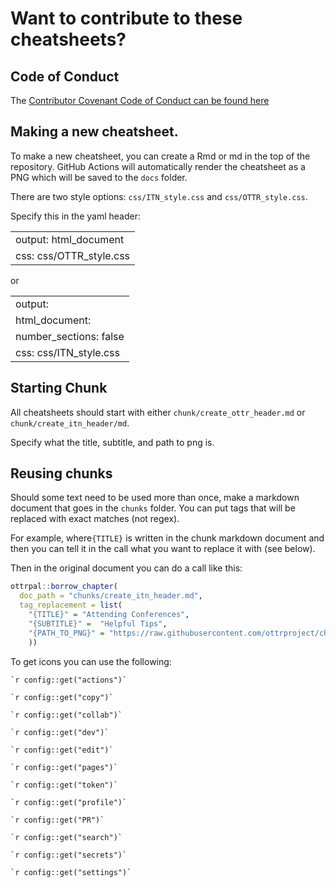 # Want to contribute to these cheatsheets?

## Code of Conduct

The [Contributor Covenant Code of Conduct can be found here](https://github.com/ottrproject/OTTR_Template/blob/main/code_of_conduct.md)

## Making a new cheatsheet.

To make a new cheatsheet, you can create a Rmd or md in the top of the repository. GitHub Actions will automatically render the cheatsheet as a PNG which will be saved to the `docs` folder.

There are two style options: `css/ITN_style.css` and `css/OTTR_style.css`.

Specify this in the yaml header: 

---
output: html_document
css: css/OTTR_style.css
---

or

---
output:
  html_document:
    number_sections: false
css: css/ITN_style.css
---

## Starting Chunk

All cheatsheets should start with either `chunk/create_ottr_header.md` or `chunk/create_itn_header/md`.

Specify what the title, subtitle, and path to png is. 

## Reusing chunks

Should some text need to be used more than once, make a markdown document that goes in the `chunks` folder. 
You can put tags that will be replaced with exact matches (not regex). 

For example, where`{TITLE}` is written in the chunk markdown document and then you can tell it in the call what you want to replace it with (see below).

Then in the original document you can do a call like this:

```r
ottrpal::borrow_chapter(
  doc_path = "chunks/create_itn_header.md",
  tag_replacement = list(
    "{TITLE}" = "Attending Conferences", 
    "{SUBTITLE}" =  "Helpful Tips",
    "{PATH_TO_PNG}" = "https://raw.githubusercontent.com/ottrproject/cheatsheets/refs/heads/main/pngs/attending_conferences.png"
    ))
```


To get icons you can use the following:

```
`r config::get("actions")`

`r config::get("copy")`

`r config::get("collab")`

`r config::get("dev")`

`r config::get("edit")`

`r config::get("pages")`

`r config::get("token")`

`r config::get("profile")`

`r config::get("PR")`

`r config::get("search")`

`r config::get("secrets")`

`r config::get("settings")`
```

